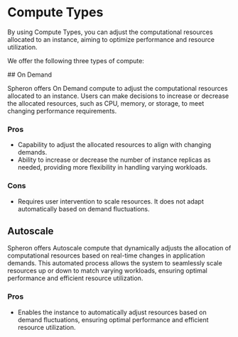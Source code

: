 
# Compute Types

By using Compute Types, you can adjust the computational resources allocated to an instance,
aiming to optimize performance and resource utilization.

We offer the following three types of compute:

<Type />
## On Demand

Spheron offers On Demand compute to adjust the computational resources allocated to an instance. Users can make decisions
to increase or decrease the allocated resources, such as CPU, memory, or storage, to meet changing performance requirements.

### Pros

- Capability to adjust the allocated resources to align with changing demands.
- Ability to increase or decrease the number of instance replicas as needed, providing more flexibility in handling varying workloads.

### Cons

- Requires user intervention to scale resources. It does not adapt automatically based on demand fluctuations.

## Autoscale

Spheron offers Autoscale compute that dynamically adjusts the allocation of computational resources based on real-time changes
in application demands. This automated process allows the system to seamlessly scale resources up or down to match varying workloads,
ensuring optimal performance and efficient resource utilization.

### Pros

- Enables the instance to automatically adjust resources based on demand fluctuations, ensuring optimal performance and efficient resource utilization.

<Navigation name="Compute Type" />
